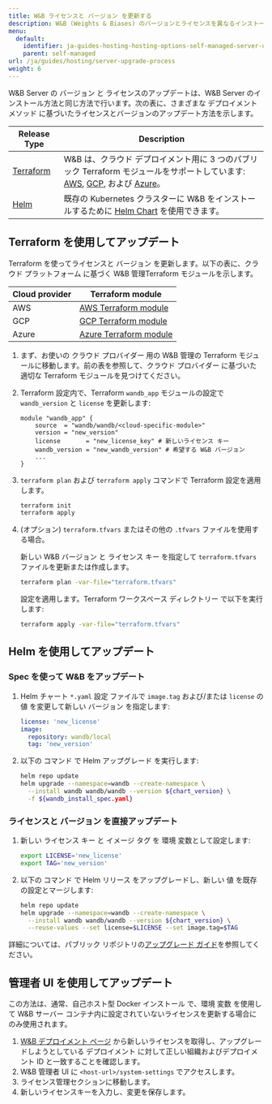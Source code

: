 ```yaml
---
title: W&B ライセンスと バージョン を更新する
description: W&B (Weights & Biases) のバージョンとライセンスを異なるインストールメソッドで更新するためのガイド。
menu:
  default:
    identifier: ja-guides-hosting-hosting-options-self-managed-server-upgrade-process
    parent: self-managed
url: /ja/guides/hosting/server-upgrade-process
weight: 6
---
```


W&B Server の バージョン と ライセンスのアップデートは、W&B Server のインストール方法と同じ方法で行います。次の表に、さまざまな デプロイメント メソッド に基づいたライセンスとバージョンのアップデート方法を示します。

| Release Type    | Description         |
| ---------------- | ------------------ |
| [Terraform](#update-with-terraform) | W&B は、クラウド デプロイメント用に 3 つのパブリック Terraform モジュールをサポートしています: [AWS](https://registry.terraform.io/modules/wandb/wandb/aws/latest), [GCP](https://registry.terraform.io/modules/wandb/wandb/google/latest), および [Azure](https://registry.terraform.io/modules/wandb/wandb/azurerm/latest)。 |
| [Helm](#update-with-helm)              | 既存の Kubernetes クラスターに W&B をインストールするために [Helm Chart](https://github.com/wandb/helm-charts) を使用できます。  |

## Terraform を使用してアップデート

Terraform を使ってライセンスと バージョン を更新します。以下の表に、クラウド プラットフォーム に基づく W&B 管理Terraform モジュールを示します。

|Cloud provider| Terraform module|
|-----|-----|
|AWS|[AWS Terraform module](https://registry.terraform.io/modules/wandb/wandb/aws/latest)|
|GCP|[GCP Terraform module](https://registry.terraform.io/modules/wandb/wandb/google/latest)|
|Azure|[Azure Terraform module](https://registry.terraform.io/modules/wandb/wandb/azurerm/latest)|

1. まず、お使いの クラウド プロバイダー 用の W&B 管理の Terraform モジュールに移動します。前の表を参照して、クラウド プロバイダー に基づいた適切な Terraform モジュールを見つけてください。
2. Terraform 設定内で、Terraform `wandb_app` モジュールの設定で `wandb_version` と `license` を更新します:

   ```hcl
   module "wandb_app" {
       source  = "wandb/wandb/<cloud-specific-module>"
       version = "new_version"
       license       = "new_license_key" # 新しいライセンス キー
       wandb_version = "new_wandb_version" # 希望する W&B バージョン
       ...
   }
   ```
3. `terraform plan` および `terraform apply` コマンドで Terraform 設定を適用します。
   ```bash
   terraform init
   terraform apply
   ```

4. (オプション) `terraform.tfvars` またはその他の `.tfvars` ファイルを使用する場合。

   新しい W&B バージョン と ライセンス キー を指定して `terraform.tfvars` ファイルを更新または作成します。
   ```bash
   terraform plan -var-file="terraform.tfvars"
   ```
   設定を適用します。Terraform ワークスペース ディレクトリー で以下を実行します:  
   ```bash
   terraform apply -var-file="terraform.tfvars"
   ```
## Helm を使用してアップデート

### Spec を使って W&B をアップデート

1. Helm チャート `*.yaml` 設定 ファイルで `image.tag` および/または `license` の 値 を変更して新しい バージョン を指定します:

   ```yaml
   license: 'new_license'
   image:
     repository: wandb/local
     tag: 'new_version'
   ```

2. 以下の コマンド で Helm アップグレード を実行します:

   ```bash
   helm repo update
   helm upgrade --namespace=wandb --create-namespace \
     --install wandb wandb/wandb --version ${chart_version} \
     -f ${wandb_install_spec.yaml}
   ```

### ライセンスと バージョン を直接アップデート

1. 新しい ライセンス キー と イメージ タグ を 環境 変数として設定します:

   ```bash
   export LICENSE='new_license'
   export TAG='new_version'
   ```

2. 以下の コマンド で Helm リリース をアップグレードし、新しい 値 を既存の設定とマージします:

   ```bash
   helm repo update
   helm upgrade --namespace=wandb --create-namespace \
     --install wandb wandb/wandb --version ${chart_version} \
     --reuse-values --set license=$LICENSE --set image.tag=$TAG
   ```

詳細については、パブリック リポジトリの[アップグレード ガイド](https://github.com/wandb/helm-charts/blob/main/upgrade.md)を参照してください。

## 管理者 UI を使用してアップデート

この方法は、通常、自己ホスト型 Docker インストール で、環境 変数 を使用して W&B サーバー コンテナ内に設定されていないライセンスを更新する場合にのみ使用されます。

1. [W&B デプロイメント ページ](https://deploy.wandb.ai/) から新しいライセンスを取得し、アップグレードしようとしている デプロイメント に対して正しい組織およびデプロイメント ID と一致することを確認します。
2. W&B 管理者 UI に `<host-url>/system-settings` でアクセスします。
3. ライセンス管理セクションに移動します。
4. 新しいライセンスキーを入力し、変更を保存します。